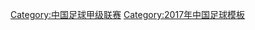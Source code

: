 {{Navbox
|bodyclass=hlist

|titlestyle=background:#DB000D; color:#FBEA0E;
|name=2017中甲
|title=[[2017年中国足球甲级联赛|<span style="color: #FBEA0E">2017年</span>]][[中国足球甲级联赛|<span style="color: #FBEA0E">中国足球甲级联赛</span>]]
|list1 = 
*[[保定英利易通足球俱乐部|保定容大]]
*[[北京控股足球俱乐部|北控燕京]]
*[[北京人和足球俱乐部|北京人和]]
*[[大连超越足球俱乐部|大连超越]]
*[[大连一方足球俱乐部|大连一方]]
*[[杭州绿城足球俱乐部|杭州绿城]]
*[[云南丽江足球俱乐部|丽江飞虎]]
*[[梅州客家足球俱乐部|梅州客家]] 
|list2 = 
*[[内蒙古中优足球俱乐部|呼和浩特中优]]
*[[青岛黄海足球俱乐部|青岛黄海]]
*[[上海申鑫足球俱乐部|上海申鑫]]
*[[石家庄永昌足球俱乐部|石家庄永昌]]
*[[深圳市足球俱乐部|深圳佳兆业]]
*[[武汉卓尔职业足球俱乐部|武汉卓尔]]
*[[新疆天山雪豹足球俱乐部|新疆体彩]]
*[[浙江毅腾足球俱乐部|浙江毅腾]]
}}
<noinclude>
[[Category:中国足球甲级联赛]]
[[Category:2017年中国足球模板]]
</noinclude>